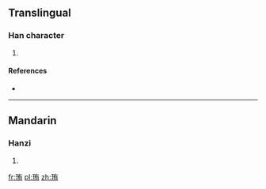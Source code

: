 ==Translingual==

===Han character===
{{Han char|rn=96|rad=玉|as=06|sn=10|four=1412<sub>7</sub>|canj=一土大月 (MGKB)}}

# {{defn|Han|sort=玉06}}

====References====
* {{Han ref|kx=0730.230|dkj=20949|dj=1142.080|hdz=21110.060|uh=73DB|ud=29659|bh=D2B5|bd=53941}}

----

==Mandarin==

===Hanzi===
{{cmn-hanzi|pin=[[xiù]] ([[xiu4]])|wg=hsiu<sup>4</sup>}}

# {{defn|Mandarin|sort=玉06}}

[[fr:珛]]
[[pl:珛]]
[[zh:珛]]